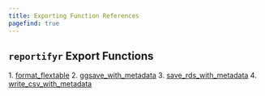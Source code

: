 ```yaml
---
title: Exporting Function References
pagefind: true
---
```



## `reportifyr` Export Functions

<Steps>
1. <a href={`${import.meta.env.BASE_URL}reference/exporting/format_flextable/`}>format_flextable</a>
2. <a href={`${import.meta.env.BASE_URL}reference/exporting/ggsave_with_metadata/`}>ggsave_with_metadata</a>
3. <a href={`${import.meta.env.BASE_URL}reference/exporting/save_rds_with_metadata/`}>save_rds_with_metadata</a>
4. <a href={`${import.meta.env.BASE_URL}reference/exporting/write_csv_with_metadata/`}>write_csv_with_metadata</a>
</Steps>
